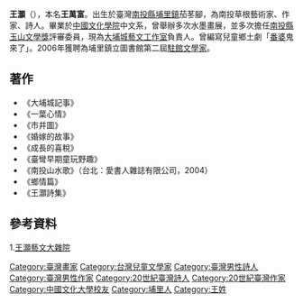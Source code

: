 {{notability unreferenced|time=2011-03-08T04:32:09+00:00}}
{{unreferenced|time=2011-03-08T04:32:09+00:00}}
'''王灝'''（{{bd|1946年||2016年|3月5日}}），本名'''王萬富'''。出生於臺灣[[南投縣|南投縣]][[埔里鎮|埔里鎮]]茄苳腳，為南投草根藝術家、作家、詩人。畢業於[[中國文化學院|中國文化學院]]中文系，曾舉辦多次水墨畫展，並多次擔任[[南投縣玉山文學獎|南投縣玉山文學獎]]評審委員，現為[[大埔城藝文工作室|大埔城藝文工作室]]負責人。曾編寫兒童鄉土劇「[[番婆|番婆]]鬼來了」。2006年獲聘為埔里鎮立圖書館第二屆[[駐館文學家|駐館文學家]]。

==著作==
*《大埔城記事》
*《一葉心情》
*《市井圖》
*《婚嫁的故事》
*《成長的喜稅》
*《臺彎早期童玩野趣》
*《南投山水歌》（台北：愛書人雜誌有限公司，2004）
*《鄉情篇》
*《王灝詩集》

==參考資料==
1.[http://art.pulinet.com.tw/wang/ 王灝藝文大雜院] {{Wayback|url=http://art.pulinet.com.tw/wang/ |date=20100829080138 }}

{{Taiwan-artist-stub}}
{{DEFAULTSORT:Wang王}}
[[Category:臺灣畫家|Category:臺灣畫家]]
[[Category:台灣兒童文學家|Category:台灣兒童文學家]]
[[Category:臺灣男性詩人|Category:臺灣男性詩人]]
[[Category:臺灣男性作家|Category:臺灣男性作家]]
[[Category:20世紀臺灣詩人|Category:20世紀臺灣詩人]]
[[Category:20世紀臺灣作家|Category:20世紀臺灣作家]]
[[Category:中國文化大學校友|Category:中國文化大學校友]]
[[Category:埔里人|Category:埔里人]]
[[Category:王姓|Category:王姓]]